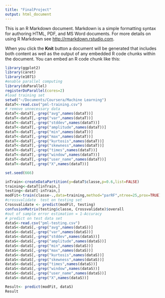 ```yaml
---
title: "FinalProject"
output: html_document
---
```


This is an R Markdown document. Markdown is a simple formatting syntax for authoring HTML, PDF, and MS Word documents. For more details on using R Markdown see <http://rmarkdown.rstudio.com>.

When you click the **Knit** button a document will be generated that includes both content as well as the output of any embedded R code chunks within the document. You can embed an R code chunk like this:

```r
library(ggplot2)
library(caret)
library(e1071)
#enable parallel computing
library(doParallel)
registerDoParallel(cores=2)
#load training set
setwd("~/Documents/Coursera/Machine Learning")
dataT<-read.csv("pml-training.csv")
# remove unnecessary data
dataT<-dataT[,-grep("avg",names(dataT))]
dataT<-dataT[,-grep("var",names(dataT))]
dataT<-dataT[,-grep("stddev",names(dataT))]
dataT<-dataT[,-grep("amplitude",names(dataT))]
dataT<-dataT[,-grep("min",names(dataT))]
dataT<-dataT[,-grep("max",names(dataT))]
dataT<-dataT[,-grep("kurtosis",names(dataT))]
dataT<-dataT[,-grep("skewness",names(dataT))]
dataT<-dataT[,-grep("times",names(dataT))]
dataT<-dataT[,-grep("window",names(dataT))]
dataT<-dataT[,-grep("user_name",names(dataT))]
dataT<-dataT[,-grep("X",names(dataT))]

set.seed(666)

inTrain<-createDataPartition(y=dataT$classe,p=0.6,list=FALSE)
training<-dataT[inTrain,]
testing<-dataT[-inTrain,]
modFit<-train(classe~.,data=training,method="parRF",ntree=25,prox=TRUE)
#crossvalidate  test on testing set
Crossvalidate <- predict(modFit, testing)
confusionMatrix(testing$classe, Crossvalidate)$overall
#out of sample error estimation = 1-Accuracy     
# predict on test data set
dataS<-read.csv("pml-testing.csv")
dataS<-dataS[,-grep("avg",names(dataS))]
dataS<-dataS[,-grep("var",names(dataS))]
dataS<-dataS[,-grep("stddev",names(dataS))]
dataS<-dataS[,-grep("amplitude",names(dataS))]
dataS<-dataS[,-grep("min",names(dataS))]
dataS<-dataS[,-grep("max",names(dataS))]
dataS<-dataS[,-grep("kurtosis",names(dataS))]
dataS<-dataS[,-grep("skewness",names(dataS))]
dataS<-dataS[,-grep("times",names(dataS))]
dataS<-dataS[,-grep("window",names(dataS))]
dataS<-dataS[,-grep("user_name",names(dataS))]
dataS<-dataS[,-grep("X",names(dataS))]

Result<- predict(modFit, dataS)
Result

```


